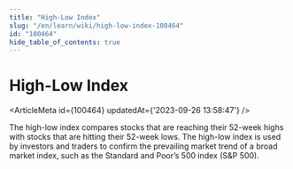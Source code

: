 ```yaml
---
title: "High-Low Index"
slug: "/en/learn/wiki/high-low-index-100464"
id: "100464"
hide_table_of_contents: true
---
```



# High-Low Index

<ArticleMeta id={100464} updatedAt={'2023-09-26 13:58:47'} />
<div className='border-solid border-b border-t-0 my-4 border-[var(--ifm-color-gray-300)]' />

The high-low index compares stocks that are reaching their 52-week highs with stocks that are hitting their 52-week lows. The high-low index is used by investors and traders to confirm the prevailing market trend of a broad market index, such as the Standard and Poor’s 500 index (S&P 500).
